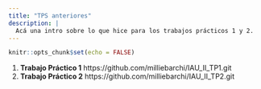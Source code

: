 ```yaml
---
title: "TPS anteriores"
description: |
  Acá una intro sobre lo que hice para los trabajos prácticos 1 y 2. 
---
```


```r
knitr::opts_chunk$set(echo = FALSE)
```

1. **Trabajo Práctico 1** https://github.com/milliebarchi/IAU_II_TP1.git
2. **Trabajo Práctico 2** https://github.com/milliebarchi/IAU_II_TP2.git